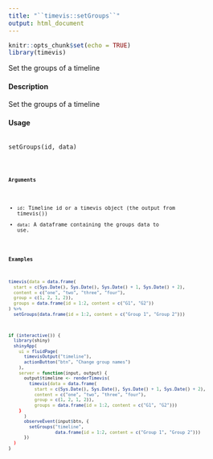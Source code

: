 ```yaml
---
title: "``timevis::setGroups``"
output: html_document
---
```


```r
knitr::opts_chunk$set(echo = TRUE)
library(timevis)
```

Set the groups of a timeline

#### Description

Set the groups of a timeline

#### Usage

<pre><code>
setGroups(id, data)

<code></pre>

#### Arguments

* ``id``: Timeline id or a timevis object (the output from timevis())
* ``data``: A dataframe containing the groups data to use.

#### Examples
```r

timevis(data = data.frame(
  start = c(Sys.Date(), Sys.Date(), Sys.Date() + 1, Sys.Date() + 2),
  content = c("one", "two", "three", "four"),
  group = c(1, 2, 1, 2)),
  groups = data.frame(id = 1:2, content = c("G1", "G2"))
) %>%
  setGroups(data.frame(id = 1:2, content = c("Group 1", "Group 2")))
```


```r
if (interactive()) {
  library(shiny)
  shinyApp(
    ui = fluidPage(
      timevisOutput("timeline"),
      actionButton("btn", "Change group names")
    ),
    server = function(input, output) {
      output$timeline <- renderTimevis(
        timevis(data = data.frame(
          start = c(Sys.Date(), Sys.Date(), Sys.Date() + 1, Sys.Date() + 2),
          content = c("one", "two", "three", "four"),
          group = c(1, 2, 1, 2)),
          groups = data.frame(id = 1:2, content = c("G1", "G2")))
    }
      )
      observeEvent(input$btn, {
        setGroups("timeline",
                  data.frame(id = 1:2, content = c("Group 1", "Group 2")))
      })
  )
}
```
